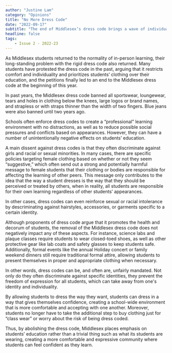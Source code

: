 ```yaml
---
author: "Justine Lam"
category: "Opinions"
title: "No More Dress Code"
date: "2022-09-17"
subtitle: "The end of Middlesex’s dress code brings a wave of individuality and comfort to learning."
headline: false
tags:
    - Issue 2 - 2022-23
---
```


As Middlesex students returned to the normality of in-person learning, their long-standing problem with the rigid dress code also returned. Many students have protested the dress code in the past, arguing that it restricts comfort and individuality and prioritizes students’ clothing over their education, and the petitions finally led to an end to the Middlesex dress code at the beginning of this year. 

In past years, the Middlesex dress code banned all sportswear, loungewear, tears and holes in clothing below the knees, large logos or brand names, and strapless or with straps thinner than the width of two fingers. Blue jeans were also banned until two years ago. 

Schools often enforce dress codes to create a “professional” learning environment with no distractions, as well as to reduce possible social pressures and conflicts based on appearances. However, they can have a number of unintentionally negative effects on students’ education. 

A main dissent against dress codes is that they often discriminate against girls and racial or sexual minorities. In many cases, there are specific policies targeting female clothing based on whether or not they seem “suggestive,” which often send out a strong and potentially harmful message to female students that their clothing or bodies are responsible for affecting the learning of other peers. This message only contributes to the idea that the way a student dresses is the way that they should be perceived or treated by others, when in reality, all students are responsible for their own learning regardless of other students’ appearances. 

In other cases, dress codes can even reinforce sexual or racial intolerance by descriminating against hairstyles, accessories, or garments specific to a certain identity. 

Although proponents of dress code argue that it promotes the health and decorum of students, the removal of the Middlesex dress code does not negatively impact any of these aspects. For instance, science labs and plaque classes require students to wear closed-toed shoes, as well as other protective gear like lab coats and safety glasses to keep students safe. Additionally, formal events like the annual Holiday concert or family weekend dinners still require traditional formal attire, allowing students to present themselves in proper and appropriate clothing when necessary.

In other words, dress codes can be, and often are, unfairly mandated. Not only do they often discriminate against specific identities, they prevent the freedom of expression for all students, which can take away from one's identity and individuality. 

By allowing students to dress the way they want, students can dress in a way that gives themselves confidence, creating a school-wide environment that is more comfortable and accepting with one another. Moreover, students no longer have to take the additional step to buy clothing just for “class wear” or worry about the risk of being dress coded. 

Thus, by abolishing the dress code, Middlesex places emphasis on students’ education rather than a trivial thing such as what its students are wearing, creating a more comfortable and expressive community where students can feel confident as they learn. 
